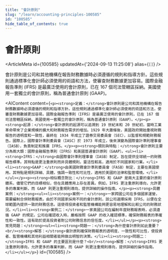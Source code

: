 ```yaml
---
title: "會計原則"
slug: "/learn/accounting-principles-100585"
id: "100585"
hide_table_of_contents: true
---
```



# 會計原則

<ArticleMeta id={100585} updatedAt={'2024-09-13 11:25:08'} alias={`[]`} />
<div className='border-solid border-b border-t-0 my-4 border-[var(--ifm-color-gray-300)]' />

會計原則是公司和其他機構在報告財務數據時必須遵循的規則和指導方針。這些規則通過標準化會計師必須使用的術語和方法，使審查財務數據更加容易。國際金融報告準則 (IFRS) 是最廣泛使用的會計原則，已在 167 個司法管轄區採納。美國使用一套獨立的會計原則，稱為普通會計原則 (GAAP)。

<AIContent content={`<p><strong>定義：</strong>會計原則是公司和其他機構在報告財務數據時必須遵循的規則和指導方針。這些規則通過標準化會計師必須使用的術語和方法，使審查財務數據更加容易。國際金融報告準則（IFRS）是最廣泛使用的會計原則，已在 167 個司法管轄區採納。美國使用一套獨立的會計原則，稱為普通會計原則（GAAP）。</p><p><strong>起源：</strong>會計原則的起源可以追溯到 19 世紀末和 20 世紀初，當時工業革命帶來了企業規模的擴大和財務報告需求的增加。1929 年大蕭條後，美國政府開始重視財務報告的透明度和一致性，最終在 1934 年成立了證券交易委員會（SEC），以監督和規範財務報告。國際上，國際會計準則委員會（IASC）於 1973 年成立，後來演變為國際會計準則理事會（IASB），負責制定和推廣 IFRS。</p><p><strong>類別與特點：</strong>會計原則主要分為兩大類：國際金融報告準則（IFRS）和美國普通會計原則（GAAP）。<ul><li><strong>IFRS：</strong>由國際會計準則理事會（IASB）制定，旨在提供全球統一的財務報告標準。其特點是更注重原則而非具體規則，靈活性較高，適用於不同國家和行業。</li><li><strong>GAAP：</strong>由美國財務會計準則委員會（FASB）制定，主要在美國使用。其特點是規則詳細、具體，強調一致性和可比性，適用於美國的法律和監管環境。</li></ul></p><p><strong>相似概念對比：</strong>IFRS 和 GAAP 是兩大主要的會計原則體系，儘管它們的目標相似，但在具體應用上存在差異。例如，IFRS 更注重原則導向，允許更多的專業判斷，而 GAAP 則更注重規則導向，提供詳細的操作指南。</p><p><strong>具體案例：</strong><ul><li><strong>案例一：</strong>一家跨國公司在多個國家運營，需要編制合併財務報表。由於不同國家採用不同的會計原則，該公司選擇採用 IFRS，以便在全球範圍內提供一致的財務信息。這使得投資者和監管機構能夠更容易地理解和比較公司的財務狀況。</li><li><strong>案例二：</strong>一家美國公司在編制年度財務報表時，必須遵循 GAAP 的規定。公司在確認收入時，嚴格按照 GAAP 的收入確認標準，確保財務報表的準確性和一致性。這有助於提高投資者對公司財務信息的信任度。</li></ul></p><p><strong>常見問題：</strong><ul><li><strong>問題一：</strong>為什麼會計原則如此重要？<br/><strong>解答：</strong>會計原則確保財務報表的透明度、一致性和可比性，使投資者、監管機構和其他利益相關者能夠做出明智的決策。</li><li><strong>問題二：</strong>IFRS 和 GAAP 的主要區別是什麼？<br/><strong>解答：</strong>IFRS 更注重原則導向，允許更多的專業判斷，而 GAAP 則更注重規則導向，提供詳細的操作指南。</li></ul></p>`} id={100585} />
